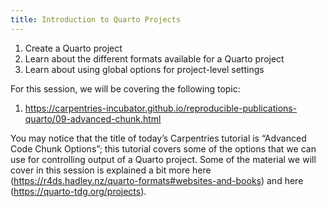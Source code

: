 ```yaml
---
title: Introduction to Quarto Projects
---
```


::: {.callout-note title="Learning Objectives"}
1.  Create a Quarto project
2.  Learn about the different formats available for a Quarto project
3.  Learn about using global options for project-level settings
:::

For this session, we will be covering the following topic:

1.  <https://carpentries-incubator.github.io/reproducible-publications-quarto/09-advanced-chunk.html>

You may notice that the title of today's Carpentries tutorial is "Advanced Code Chunk Options"; this tutorial covers some of the options that we can use for controlling output of a Quarto project. Some of the material we will cover in this session is explained a bit more here (<https://r4ds.hadley.nz/quarto-formats#websites-and-books>) and here (<https://quarto-tdg.org/projects>).